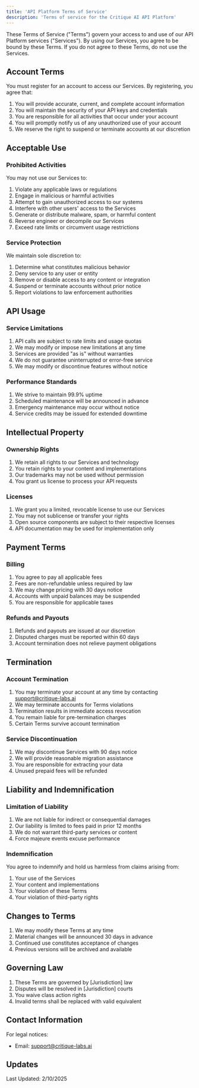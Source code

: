 ```yaml
---
title: 'API Platform Terms of Service'
description: 'Terms of service for the Critique AI API Platform'
---
```


These Terms of Service ("Terms") govern your access to and use of our API Platform services ("Services"). By using our Services, you agree to be bound by these Terms. If you do not agree to these Terms, do not use the Services.

## Account Terms

You must register for an account to access our Services. By registering, you agree that:
1. You will provide accurate, current, and complete account information
2. You will maintain the security of your API keys and credentials
3. You are responsible for all activities that occur under your account
4. You will promptly notify us of any unauthorized use of your account
5. We reserve the right to suspend or terminate accounts at our discretion

## Acceptable Use

### Prohibited Activities
You may not use our Services to:
1. Violate any applicable laws or regulations
2. Engage in malicious or harmful activities
3. Attempt to gain unauthorized access to our systems
4. Interfere with other users' access to the Services
5. Generate or distribute malware, spam, or harmful content
6. Reverse engineer or decompile our Services
7. Exceed rate limits or circumvent usage restrictions

### Service Protection
We maintain sole discretion to:
1. Determine what constitutes malicious behavior
2. Deny service to any user or entity
3. Remove or disable access to any content or integration
4. Suspend or terminate accounts without prior notice
5. Report violations to law enforcement authorities

## API Usage

### Service Limitations
1. API calls are subject to rate limits and usage quotas
2. We may modify or impose new limitations at any time
3. Services are provided "as is" without warranties
4. We do not guarantee uninterrupted or error-free service
5. We may modify or discontinue features without notice

### Performance Standards
1. We strive to maintain 99.9% uptime
2. Scheduled maintenance will be announced in advance
3. Emergency maintenance may occur without notice
4. Service credits may be issued for extended downtime

## Intellectual Property

### Ownership Rights
1. We retain all rights to our Services and technology
2. You retain rights to your content and implementations
3. Our trademarks may not be used without permission
4. You grant us license to process your API requests

### Licenses
1. We grant you a limited, revocable license to use our Services
2. You may not sublicense or transfer your rights
3. Open source components are subject to their respective licenses
4. API documentation may be used for implementation only

## Payment Terms

### Billing
1. You agree to pay all applicable fees
2. Fees are non-refundable unless required by law
3. We may change pricing with 30 days notice
4. Accounts with unpaid balances may be suspended
5. You are responsible for applicable taxes

### Refunds and Payouts
1. Refunds and payouts are issued at our discretion
2. Disputed charges must be reported within 60 days
3. Account termination does not relieve payment obligations

## Termination

### Account Termination
1. You may terminate your account at any time by contacting support@critique-labs.ai
2. We may terminate accounts for Terms violations
3. Termination results in immediate access revocation
4. You remain liable for pre-termination charges
5. Certain Terms survive account termination

### Service Discontinuation
1. We may discontinue Services with 90 days notice
2. We will provide reasonable migration assistance
3. You are responsible for extracting your data
4. Unused prepaid fees will be refunded

## Liability and Indemnification

### Limitation of Liability
1. We are not liable for indirect or consequential damages
2. Our liability is limited to fees paid in prior 12 months
3. We do not warrant third-party services or content
4. Force majeure events excuse performance

### Indemnification
You agree to indemnify and hold us harmless from claims arising from:
1. Your use of the Services
2. Your content and implementations
3. Your violation of these Terms
4. Your violation of third-party rights

## Changes to Terms

1. We may modify these Terms at any time
2. Material changes will be announced 30 days in advance
3. Continued use constitutes acceptance of changes
4. Previous versions will be archived and available

## Governing Law

1. These Terms are governed by [Jurisdiction] law
2. Disputes will be resolved in [Jurisdiction] courts
3. You waive class action rights
4. Invalid terms shall be replaced with valid equivalent

## Contact Information

For legal notices:
- Email: support@critique-labs.ai

## Updates
Last Updated: 2/10/2025 